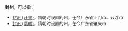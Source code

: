 '''封州'''，可以指：

*[[封州_(开皇)|封州 (开皇)]]，隋朝时设置的州，在今广东省江门市、云浮市
*[[封州_(隋朝)|封州 (隋朝)]]，隋朝时设置的州，在今广东省肇庆市

{{Disambig|F|Cat=二字中国州名消歧义}}